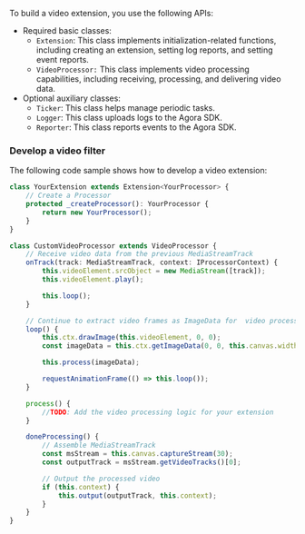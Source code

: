 <PlatformWrapper platform="web">

To build a video extension, you use the following APIs:

- Required basic classes:
  - `Extension`: This class implements initialization-related functions, including creating an extension, setting log reports, and setting event reports.
  - `VideoProcessor:` This class implements video processing capabilities, including receiving, processing, and delivering video data.
- Optional auxiliary classes:
  - `Ticker`: This class helps manage periodic tasks.
  - `Logger`: This class uploads logs to the Agora SDK.
  - `Reporter`: This class reports events to the Agora SDK.


### Develop a video filter

The following code sample shows how to develop a video extension:

```typescript
class YourExtension extends Extension<YourProcessor> {
    // Create a Processor
    protected _createProcessor(): YourProcessor {
        return new YourProcessor();
    }
}

class CustomVideoProcessor extends VideoProcessor {
    // Receive video data from the previous MediaStreamTrack
    onTrack(track: MediaStreamTrack, context: IProcessorContext) {
        this.videoElement.srcObject = new MediaStream([track]);
        this.videoElement.play();

        this.loop();
    }

    // Continue to extract video frames as ImageData for  video processing
    loop() {
        this.ctx.drawImage(this.videoElement, 0, 0);
        const imageData = this.ctx.getImageData(0, 0, this.canvas.width, this.canvas.height);

        this.process(imageData);

        requestAnimationFrame(() => this.loop());
    }

    process() {
        //TODO: Add the video processing logic for your extension
    }

    doneProcessing() {
        // Assemble MediaStreamTrack
        const msStream = this.canvas.captureStream(30);
        const outputTrack = msStream.getVideoTracks()[0];

        // Output the processed video
        if (this.context) {
            this.output(outputTrack, this.context);
        }
    }
}
```

</PlatformWrapper>
